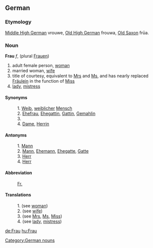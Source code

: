 ==German==
===Etymology===
[[Middle High German]] vrouwe, [[Old High German]] frouwa, [[Old Saxon]] fr&#363;a.

===Noun===
'''Frau''' ''f'', (plural [[Frau]]en)
# adult female person, [[woman]]
# married woman, [[wife]]
# title of courtesy, equivalent to [[Mrs]] and [[Ms]], and has nearly replaced [[Fräulein]] in the function of [[Miss]]
# [[lady]], [[mistress]]

====Synonyms====
: 1. [[Weib]], [[weiblich]]er [[Mensch]]
: 2. [[Ehefrau]], [[Ehegattin]], [[Gattin]], [[Gemahlin]]
: 3.
: 4. [[Dame]], [[Herrin]]

====Antonyms====
: 1. [[Mann]]
: 2. [[Mann]], [[Ehemann]], [[Ehegatte]], [[Gatte]]
: 3. [[Herr]]
: 4. [[Herr]]

====Abbreviation====
: [[Fr.]]

====Translations====
: 1. (see [[woman]])
: 2. (see [[wife]])
: 3. (see [[Mrs]], [[Ms]], [[Miss]])
: 4. (see [[lady]], [[mistress]])

[[Category:German nouns]]

[[de:Frau]]
[[hu:Frau]]